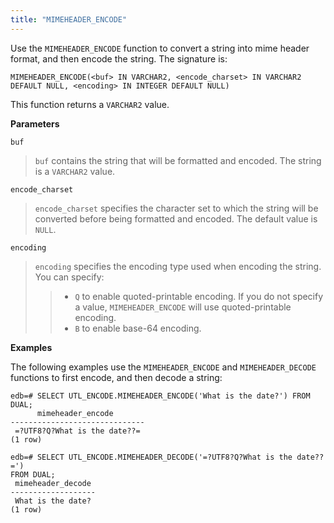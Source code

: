 ```yaml
---
title: "MIMEHEADER_ENCODE"
---
```




Use the `MIMEHEADER_ENCODE` function to convert a string into mime header format, and then encode the string. The signature is:

``` text
MIMEHEADER_ENCODE(<buf> IN VARCHAR2, <encode_charset> IN VARCHAR2
DEFAULT NULL, <encoding> IN INTEGER DEFAULT NULL)
```

This function returns a `VARCHAR2` value.

**Parameters**

`buf`

> `buf` contains the string that will be formatted and encoded. The string is a `VARCHAR2` value.

`encode_charset`

> `encode_charset` specifies the character set to which the string will be converted before being formatted and encoded. The default value is `NULL`.

`encoding`

> `encoding` specifies the encoding type used when encoding the string. You can specify:
> 
> >   - `Q` to enable quoted-printable encoding. If you do not specify a value, `MIMEHEADER_ENCODE` will use quoted-printable encoding.
> >   - `B` to enable base-64 encoding.

**Examples**

The following examples use the `MIMEHEADER_ENCODE` and `MIMEHEADER_DECODE` functions to first encode, and then decode a string:

``` text
edb=# SELECT UTL_ENCODE.MIMEHEADER_ENCODE('What is the date?') FROM DUAL;
      mimeheader_encode
------------------------------
 =?UTF8?Q?What is the date??=
(1 row)

edb=# SELECT UTL_ENCODE.MIMEHEADER_DECODE('=?UTF8?Q?What is the date??=')
FROM DUAL;
 mimeheader_decode
-------------------
 What is the date?
(1 row)
```

